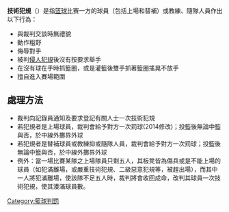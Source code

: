 {{unreferenced|time=2016-04-11T16:17:03+00:00}}
'''技術犯規'''（{{lang-en|Technical foul}}）是指[[篮球|篮球]]比赛一方的球員（包括上場和替補）或教練、隨隊人員作出以下行為：

* 與裁判交談時無禮貌
* 動作粗野
* 侮辱對手
* 被判[[侵人犯規|侵人犯規]]後沒有按要求舉手
* 在沒有球在手時抓籃圈，或是灌籃後雙手抓著籃圈搖晃不放手
* 擅自進入賽場範圍

==處理方法==

* 裁判向記錄員通知及要求登記有關人士一次技術犯規
* 若犯規者是上場球員，裁判會給予對方一次罰球(2014修改)；投籃後無論中籃與否，於中線外擲界外球
* 若犯規者是替補球員或教練抑或隨隊人員，裁判會給予對方一次罰球；投籃後無論中籃與否，於中線外擲界外球
*例外：當一場比賽某隊之上場隊員只剩五人，其板凳皆為傷兵或是不能上場的球員（如犯滿離場，或嚴重技術犯規、二級惡意犯規等，被趕出場），而其中一人將犯滿離場，使該隊不足五人時，裁判將會收回成命，改判其球員一次技術犯規，使其湊滿球員數。

{{篮球}}

{{basketball-stub}}
[[Category:籃球判罰|Category:籃球判罰]]